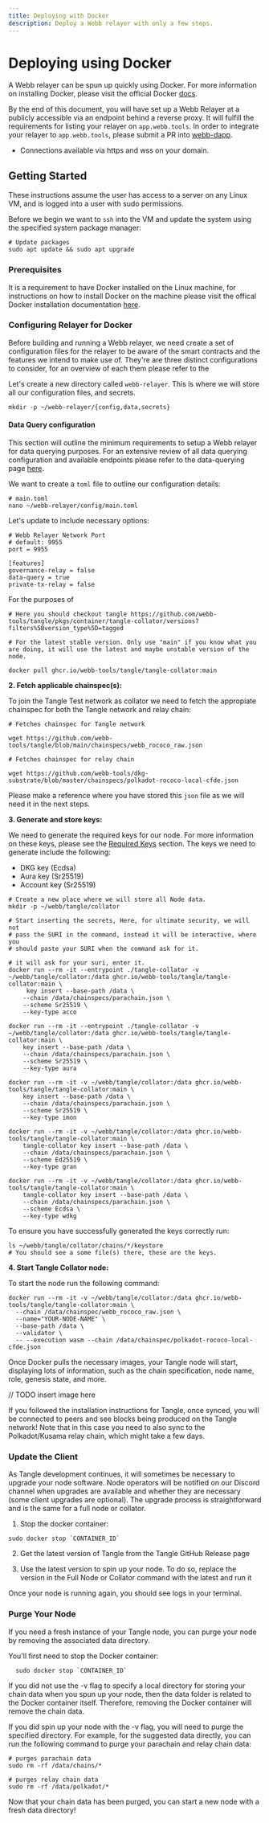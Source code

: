 ```yaml
---
title: Deploying with Docker
description: Deploy a Webb relayer with only a few steps.
---
```



# Deploying using Docker

A Webb relayer can be spun up quickly using Docker. For more information on installing Docker,
please visit the official Docker [docs](https://docs.docker.com/get-docker/).

By the end of this document, you will have set up a Webb Relayer at a publicly accessible via an endpoint behind a reverse proxy.
It will fulfill the requirements for listing your relayer on `app.webb.tools`. In order to integrate your relayer to `app.webb.tools`,
please submit a PR into [webb-dapp]().

- Connections available via https and wss on your domain.

## Getting Started

<Callout type="info">
  These instructions assume the user has access to a server on any Linux VM, and is logged into a user with sudo permissions.
</Callout>

Before we begin we want to `ssh` into the VM and update the system using the specified system package manager:

```
# Update packages
sudo apt update && sudo apt upgrade
```

### Prerequisites

It is a requirement to have Docker installed on the Linux machine, for instructions on how to install Docker on the machine
please visit the offical Docker installation documentation [here](https://docs.docker.com/desktop/install/linux-install/).

### Configuring Relayer for Docker

Before building and running a Webb relayer, we need create a set of configuration files for the relayer to be aware of the smart
contracts and the features we intend to make use of. They're are three distinct configurations to consider, for an overview of each them please refer
to the

Let's create a new directory called `webb-relayer`. This is where we will store all our configuration files, and secrets.

```
mkdir -p ~/webb-relayer/{config,data,secrets}
```

#### Data Query configuration

This section will outline the minimum requirements to setup a Webb relayer for data querying purposes. For an extensive review of all data querying
configuration and available endpoints please refer to the data-querying page [here]().

We want to create a `toml` file to outline our configuration details:

```
# main.toml
nano ~/webb-relayer/config/main.toml
```

Let's update to include necessary options:

```
# Webb Relayer Network Port
# default: 9955
port = 9955

[features]
governance-relay = false
data-query = true
private-tx-relay = false
```

For the purposes of

```
# Here you should checkout tangle https://github.com/webb-tools/tangle/pkgs/container/tangle-collator/versions?filters%5Bversion_type%5D=tagged

# For the latest stable version. Only use "main" if you know what you are doing, it will use the latest and maybe unstable version of the node.

docker pull ghcr.io/webb-tools/tangle/tangle-collator:main
```

**2. Fetch applicable chainspec(s):**

To join the Tangle Test network as collator we need to fetch the appropiate chainspec for both the Tangle network and relay chain:

```
# Fetches chainspec for Tangle network

wget https://github.com/webb-tools/tangle/blob/main/chainspecs/webb_rococo_raw.json
```

```
# Fetches chainspec for relay chain

wget https://github.com/webb-tools/dkg-substrate/blob/master/chainspecs/polkadot-rococo-local-cfde.json
```

Please make a reference where you have stored this `json` file as we will need it in the next steps.

**3. Generate and store keys:**

We need to generate the required keys for our node. For more information on these keys, please see the [Required Keys]() section.
The keys we need to generate include the following:

- DKG key (Ecdsa)
- Aura key (Sr25519)
- Account key (Sr25519)

```
# Create a new place where we will store all Node data.
mkdir -p ~/webb/tangle/collator

# Start inserting the secrets, Here, for ultimate security, we will not
# pass the SURI in the command, instead it will be interactive, where you
# should paste your SURI when the command ask for it.

# it will ask for your suri, enter it.
docker run --rm -it --entrypoint ./tangle-collator -v ~/webb/tangle/collator:/data ghcr.io/webb-tools/tangle/tangle-collator:main \
     key insert --base-path /data \
    --chain /data/chainspecs/parachain.json \
    --scheme Sr25519 \
    --key-type acco

docker run --rm -it --entrypoint ./tangle-collator -v ~/webb/tangle/collator:/data ghcr.io/webb-tools/tangle/tangle-collator:main \
    key insert --base-path /data \
    --chain /data/chainspecs/parachain.json \
    --scheme Sr25519 \
    --key-type aura

docker run --rm -it -v ~/webb/tangle/collator:/data ghcr.io/webb-tools/tangle/tangle-collator:main \
    key insert --base-path /data \
    --chain /data/chainspecs/parachain.json \
    --scheme Sr25519 \
    --key-type imon

docker run --rm -it -v ~/webb/tangle/collator:/data ghcr.io/webb-tools/tangle/tangle-collator:main \
    tangle-collator key insert --base-path /data \
    --chain /data/chainspecs/parachain.json \
    --scheme Ed25519 \
    --key-type gran

docker run --rm -it -v ~/webb/tangle/collator:/data ghcr.io/webb-tools/tangle/tangle-collator:main \
    tangle-collator key insert --base-path /data \
    --chain /data/chainspecs/parachain.json \
    --scheme Ecdsa \
    --key-type wdkg
```

To ensure you have successfully generated the keys correctly run:

```
ls ~/webb/tangle/collator/chains/*/keystore
# You should see a some file(s) there, these are the keys.
```

**4. Start Tangle Collator node:**

To start the node run the following command:

```
docker run --rm -it -v ~/webb/tangle/collator:/data ghcr.io/webb-tools/tangle/tangle-collator:main \
  --chain /data/chainspec/webb_rococo_raw.json \
  --name="YOUR-NODE-NAME" \
  --base-path /data \
  --validator \
  -- --execution wasm --chain /data/chainspec/polkadot-rococo-local-cfde.json
```

Once Docker pulls the necessary images, your Tangle node will start, displaying lots of information,
such as the chain specification, node name, role, genesis state, and more.

// TODO insert image here

If you followed the installation instructions for Tangle, once synced, you will be connected to peers and see
blocks being produced on the Tangle network! Note that in this case you need to also sync to the Polkadot/Kusama
relay chain, which might take a few days.

### Update the Client

As Tangle development continues, it will sometimes be necessary to upgrade your node software. Node operators will be notified
on our Discord channel when upgrades are available and whether they are necessary (some client upgrades are optional).
The upgrade process is straightforward and is the same for a full node or collator.

1. Stop the docker container:

```
sudo docker stop `CONTAINER_ID`
```

2. Get the latest version of Tangle from the Tangle GitHub Release page

3. Use the latest version to spin up your node. To do so, replace the version in the Full Node or Collator command with the latest and run it

Once your node is running again, you should see logs in your terminal.

### Purge Your Node

If you need a fresh instance of your Tangle node, you can purge your node by removing the associated data directory.

You'll first need to stop the Docker container:

```
  sudo docker stop `CONTAINER_ID`
```

If you did not use the -v flag to specify a local directory for storing your chain data when you spun up your node, then the data folder is related
to the Docker container itself. Therefore, removing the Docker container will remove the chain data.

If you did spin up your node with the -v flag, you will need to purge the specified directory. For example, for the suggested data directly,
you can run the following command to purge your parachain and relay chain data:

```
# purges parachain data
sudo rm -rf /data/chains/*
```

```
# purges relay chain data
sudo rm -rf /data/polkadot/*
```

Now that your chain data has been purged, you can start a new node with a fresh data directory!
